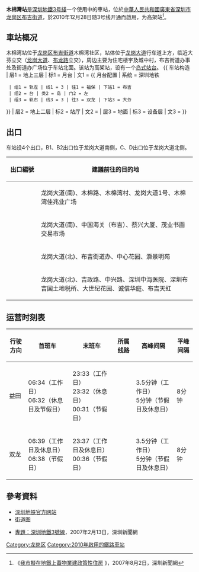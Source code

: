{{noteTA
|G1=Transport
|G2=Railwaty
|G3=Unit
}}
{{Infobox station
|name = 木棉灣 
|linecolour = {{深圳地鐵色彩|3}} 
|image = Shenzhen Metro Line 3 Mumianwan Sta Platform.jpg
|caption = 
|eng_name = Mumianwan
|livery = #D9C1D0
|country = {{PRC}}
|borough = [[廣東省|廣東省]][[深圳市|深圳市]][[龍崗區|龍崗區]][[布吉街道|布吉街道]]
|address = 
|coordinates={{coord|22|36|24|N|114|7|48|E|display=it|type:railwaystation}}
|line = {{深圳地鐵|3|sl}} 
|platform = 2
|exits = 3 
|hours = 见相关章节
|station_hours = 06:24－23:47（工作日）<br>06:22－23:47（休息日）<br>06:22－00:46（节假日）
|opened = 2010年12月28日
|services= {{Adjacent stations|system=Shenzhen Metro |line1=3|left1=大芬|right1=布吉|to-left1=雙龍|to-right1=福保}}
|structure = 高架車站
|platformtype = [[島式月台|島式月台]]
|elevator = 3
|route_map ={{Routemap|inline=yes|legend=no|map=
\uhSTRf!~MFADEg\uhSTRg!~MFADEg\~~ ~~{{rmri|u}}[[大芬站|大芬站]]
uhSTR+BSl\uhSTR+BSr!~num1r
\uhSTR+BSl!~num2l\uhSTR+BSr\~~'''F3'''
\uhSTRf!~MFADEf\uhSTRg!~MFADEf\~~ ~~{{rmri|d}}[[布吉站|布吉站]]
}}}}
'''木棉灣站'''是[[深圳地鐵|深圳地鐵]][[深圳地鐵3号綫|3号綫]]一个使用中的車站，位於[[中華人民共和國|中華人民共和國]][[廣東省|廣東省]][[深圳市|深圳市]][[龙岗区|龙岗区]][[布吉街道|布吉街道]]，於2010年12月28日随3号线开通而啟用，为高架站<ref>《[http://www.sz.gov.cn/szyw/200708/t20070802_223172.htm 我市擬在地鐵上蓋物業建政策性住房] {{webarchive|url=https://web.archive.org/web/20080127114206/http://www.sz.gov.cn/szyw/200708/t20070802_223172.htm |date=2008-01-27 }}》，2007年8月2日，深圳新聞網</ref>。

==車站概况==
木棉湾站位于[[龙岗区|龙岗区]][[布吉街道|布吉街道]]木棉湾社区，站体位于[[龙岗大道|龙岗大道]]行车道上方，临近大芬立交（[[龙岗大道|龙岗大道]]、[[布龙路|布龙路]]立交），周边主要为住宅楼宇及城中村，布吉街道办事处及街道办广场位于车站北面。该站为高架站，设有一个[[岛式站台|岛式站台]]。
{{ 车站构造
| 层1 = 地上三层 | 标1 = 月台
| 文1 = {{ 月台配置 | 系统 = 深圳地铁
  | 组1 = 轨左 | 线1 = 3 | 往1 = 福保 | 下站1 = 布吉
  | 组2 = 台 | 类2 = 岛 | 门2 = 左
  | 组3 = 轨右 | 线3 = 3 | 往3 = 双龙 | 下站3 = 大芬
}}
| 层2 = 地上二层 | 标2 = 站厅
| 文2 = {{spml|客户服务|商铺|售票机|自动柜员机}}
| 层3 = 地面 | 标3 = 设备层
| 文3 = {{spml|出入口}}
}}
{{gallery|align=center | width = 300
| File:Shenzhen Metro Line 3 Mumuanwan Sta Concourse.jpg|站厅
| File:Shenzhen Metro Mumianwan Station.jpg|车站书法字
}}

==出口==
车站设4个出口，B1、B2出口位于龙岗大道南侧，C、D出口位于龙岗大道北侧。
{| class="wikitable"
! style="width:70px" | 出口編號 !! 建議前往的目的地
|-
| align="center" | {{港鐵出口|B|1|}} ||龙岗大道(南)、木棉路、木棉湾村、龙岗大道1号、木棉湾佳兆业广场
|-
| align="center" style="border-bottom:none" | {{港鐵出口|B|2|}} || style="border-bottom:none" |龙岗大道(南)、中国海关（布吉）、蔡兴大厦、茂业书画交易市场
|-
| align="center" style="border-bottom:none" | {{港鐵出口|C}} || style="border-bottom:none" |龙岗大道(北)、布吉街道办、中心花园、灏景明苑
|-
| align="center" style="border-bottom:none" | {{港鐵出口|D}} || style="border-bottom:none" |龙岗大道(北)、吉政路、中兴路、深圳中海医院、深圳布吉国土地税所、大世纪花园、诚信华庭、布吉天虹
|}

==运营时刻表==
{| class="wikitable"
|-
! 行驶方向 !! 首班车 !! 末班车 !! 所属线路 !! 高峰间隔 !! 平峰间隔
|-
|益田 || 06:34（工作日）<br>06:32（休息日及节假日） || 23:33（工作日）<br>23:32（休息日）<br>00:31（节假日） || {{深圳地鐵|3|c}}|| 3.5分钟（工作日）<br>5分钟（节假日及休息日） || 8分钟
|-
|双龙 || 06:39（工作日及休息日）<br>06:38（节假日） || 23:37（工作日及休息日）<br>00:36（节假日） || {{深圳地鐵|3|c}} || 3.5分钟（工作日）<br>5分钟（节假日及休息日） || 8分钟
|}

==參考資料==
* [http://www.szmc.net/page/service/service.html?code=2103&site=0522&newsSearchToken=dc005697-501b-418b-8781-838ac2837c25 深圳地铁官方网站] {{Wayback|url=http://www.szmc.net/page/service/service.html?code=2103&site=0522&newsSearchToken=dc005697-501b-418b-8781-838ac2837c25 |date=20190221061536 }}
* [http://www.szmc.net/public/cms/public/upload/ad/siteimg/ck/0317_b.jpg 街道图]{{Dead link|date=2020年5月 |bot=InternetArchiveBot |fix-attempted=yes }}
<div class="references-small">
<references />
*[https://web.archive.org/web/20070929093206/http://big5.sznews.com/zhuanti/content/2007-02/13/content_871294.htm 專題：深圳地鐵3號線]，2007年2月13日，深圳新聞網
</div>

{{深圳地鐵3號線車站}}
{{深圳地鐵車站列表|SZM}}

[[Category:龙岗区|Category:龙岗区]]
[[Category:2010年啟用的鐵路車站|Category:2010年啟用的鐵路車站]]